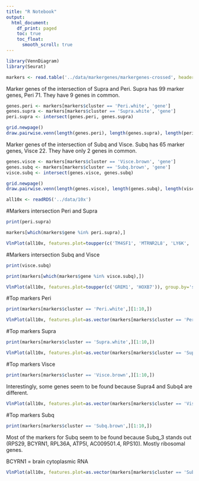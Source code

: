 ```yaml
---
title: "R Notebook"
output:
  html_document:
    df_print: paged
    toc: true
    toc_float: 
      smooth_scroll: true
---
```




```r
library(VennDiagram)
library(Seurat)
```


```r
markers <- read.table('../data/markergenes/markergenes-crossed', header=T)
```

Marker genes of the intersection of Supra and Peri. Supra has 99 marker genes, Peri 71. They have 9 genes in common.

```r
genes.peri <- markers[markers$cluster == 'Peri.white', 'gene']
genes.supra <- markers[markers$cluster == 'Supra.white', 'gene']
peri.supra <- intersect(genes.peri, genes.supra)

grid.newpage()
draw.pairwise.venn(length(genes.peri), length(genes.supra), length(peri.supra), category=c('Peri', 'Supra'), lty=rep('blank', 2), fill=c('#f67770', '#1fbfc3'), scaled=T, cat.fontfamily = rep("helvetica", 2))
```

Marker genes of the intersection of Subq and Visce. Subq has 65 marker genes, Visce 22. They have only 2 genes in common.

```r
genes.visce <- markers[markers$cluster == 'Visce.brown', 'gene']
genes.subq <- markers[markers$cluster == 'Subq.brown', 'gene']
visce.subq <- intersect(genes.visce, genes.subq)

grid.newpage()
draw.pairwise.venn(length(genes.visce), length(genes.subq), length(visce.subq), category=c('Visce', 'Subq'), lty=rep('blank', 2), fill=c('#c680fc', '#7dac1f'), scaled=T, cat.fontfamily = rep("helvetica", 2))
```

```r
all10x <- readRDS('../data/10x')
```

#Markers intersection Peri and Supra

```r
print(peri.supra)
```

```r
markers[which(markers$gene %in% peri.supra),]
```


```r
VlnPlot(all10x, features.plot=toupper(c('TM4SF1', 'MTRNR2L8', 'LY6K', 'MGST3', 'FHL2', 'COL6A2', 'TAGLN', 'HSPA8', 'PENK')), group.by='sample_name', point.size.use=-1, nCol=2, x.lab.rot=T, size.x.use=10)
```

#Markers intersection Subq and Visce

```r
print(visce.subq)
```

```r
print(markers[which(markers$gene %in% visce.subq),])
```


```r
VlnPlot(all10x, features.plot=toupper(c('GREM1', 'HOXB7')), group.by='sample_name', point.size.use=-1, nCol=2, x.lab.rot=T, size.x.use=10)
```

#Top markers Peri 

```r
print(markers[markers$cluster == 'Peri.white',][1:10,])
```


```r
VlnPlot(all10x, features.plot=as.vector(markers[markers$cluster == 'Peri.white',][1:10,'gene']), group.by='sample_name', point.size.use=-1, nCol=2, x.lab.rot=T, size.x.use=10)
```


#Top markers Supra

```r
print(markers[markers$cluster == 'Supra.white',][1:10,])
```

```r
VlnPlot(all10x, features.plot=as.vector(markers[markers$cluster == 'Supra.white',][1:10,'gene']), group.by='sample_name', point.size.use=-1, nCol=2, x.lab.rot=T, size.x.use=10)
```

#Top markers Visce

```r
print(markers[markers$cluster == 'Visce.brown',][1:10,])
```

Interestingly, some genes seem to be found because Supra4 and Subq4 are different. 

```r
VlnPlot(all10x, features.plot=as.vector(markers[markers$cluster == 'Visce.brown',][1:10,'gene']), group.by='sample_name', point.size.use=-1, nCol=2, x.lab.rot=T, size.x.use=10)
```

#Top markers Subq

```r
print(markers[markers$cluster == 'Subq.brown',][1:10,])
```

Most of the markers for Subq seem to be found because Subq_3 stands out (RPS29, BCYRN1, RPL36A, ATP5I, AC009501.4, RPS10). Mostly ribosomal genes.

BCYRN1 = brain cytoplasmic RNA

```r
VlnPlot(all10x, features.plot=as.vector(markers[markers$cluster == 'Subq.brown',][1:10,'gene']), group.by='sample_name', point.size.use=-1, nCol=2, x.lab.rot=T, size.x.use=10)
```

